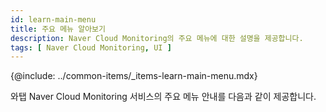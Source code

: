 ```yaml
---
id: learn-main-menu
title: 주요 메뉴 알아보기
description: Naver Cloud Monitoring의 주요 메뉴에 대한 설명을 제공합니다.
tags: [ Naver Cloud Monitoring, UI ]
---
```



{@include: ../common-items/_items-learn-main-menu.mdx} 
 
와탭 Naver Cloud Monitoring 서비스의 주요 메뉴 안내를 다음과 같이 제공합니다.


<DocCardList/>